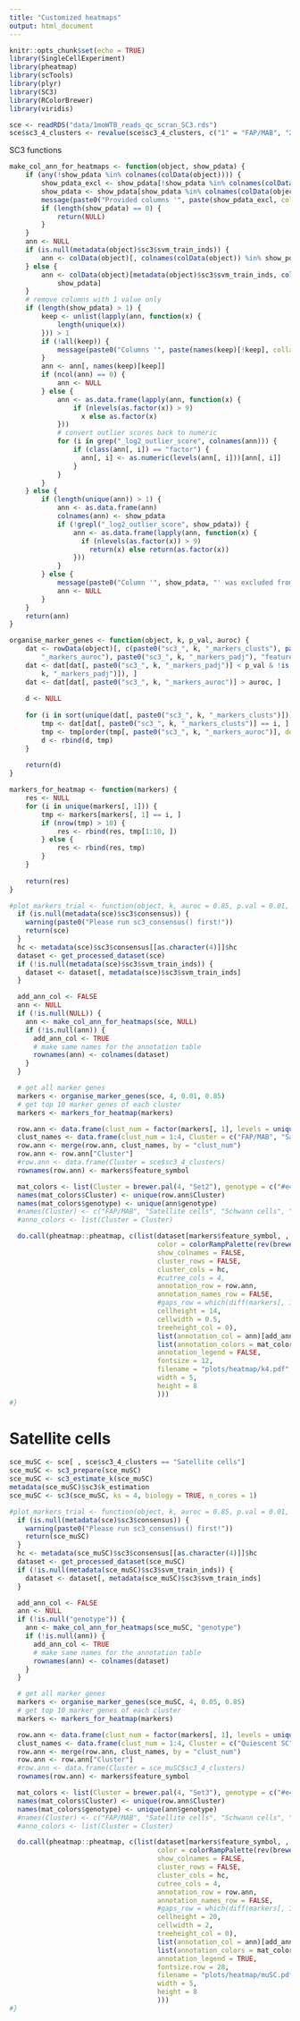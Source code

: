 ```yaml
---
title: "Customized heatmaps"
output: html_document
---
```


```r
knitr::opts_chunk$set(echo = TRUE)
library(SingleCellExperiment)
library(pheatmap)
library(scTools)
library(plyr)
library(SC3)
library(RColorBrewer)
library(viridis)
```

```r
sce <- readRDS("data/1moWTB_reads_qc_scran_SC3.rds")
sce$sc3_4_clusters <- revalue(sce$sc3_4_clusters, c("1" = "FAP/MAB", "2" = "Schwann cells", "3" = "Satellite cells", "4" = "Smooth muscle cells"))
```

SC3 functions

```r
make_col_ann_for_heatmaps <- function(object, show_pdata) {
    if (any(!show_pdata %in% colnames(colData(object)))) {
        show_pdata_excl <- show_pdata[!show_pdata %in% colnames(colData(object))]
        show_pdata <- show_pdata[show_pdata %in% colnames(colData(object))]
        message(paste0("Provided columns '", paste(show_pdata_excl, collapse = "', '"), "' do not exist in the phenoData table!"))
        if (length(show_pdata) == 0) {
            return(NULL)
        }
    }
    ann <- NULL
    if (is.null(metadata(object)$sc3$svm_train_inds)) {
        ann <- colData(object)[, colnames(colData(object)) %in% show_pdata]
    } else {
        ann <- colData(object)[metadata(object)$sc3$svm_train_inds, colnames(colData(object)) %in% 
            show_pdata]
    }
    # remove columns with 1 value only
    if (length(show_pdata) > 1) {
        keep <- unlist(lapply(ann, function(x) {
            length(unique(x))
        })) > 1
        if (!all(keep)) {
            message(paste0("Columns '", paste(names(keep)[!keep], collapse = "', '"), "' were excluded from annotation since they contained only a single value."))
        }
        ann <- ann[, names(keep)[keep]]
        if (ncol(ann) == 0) {
            ann <- NULL
        } else {
            ann <- as.data.frame(lapply(ann, function(x) {
                if (nlevels(as.factor(x)) > 9) 
                  x else as.factor(x)
            }))
            # convert outlier scores back to numeric
            for (i in grep("_log2_outlier_score", colnames(ann))) {
                if (class(ann[, i]) == "factor") {
                  ann[, i] <- as.numeric(levels(ann[, i]))[ann[, i]]
                }
            }
        }
    } else {
        if (length(unique(ann)) > 1) {
            ann <- as.data.frame(ann)
            colnames(ann) <- show_pdata
            if (!grepl("_log2_outlier_score", show_pdata)) {
                ann <- as.data.frame(lapply(ann, function(x) {
                  if (nlevels(as.factor(x)) > 9) 
                    return(x) else return(as.factor(x))
                }))
            }
        } else {
            message(paste0("Column '", show_pdata, "' was excluded from annotation since they contained only a single value."))
            ann <- NULL
        }
    }
    return(ann)
}
```


```r
organise_marker_genes <- function(object, k, p_val, auroc) {
    dat <- rowData(object)[, c(paste0("sc3_", k, "_markers_clusts"), paste0("sc3_", k, 
        "_markers_auroc"), paste0("sc3_", k, "_markers_padj"), "feature_symbol")]
    dat <- dat[dat[, paste0("sc3_", k, "_markers_padj")] < p_val & !is.na(dat[, paste0("sc3_", 
        k, "_markers_padj")]), ]
    dat <- dat[dat[, paste0("sc3_", k, "_markers_auroc")] > auroc, ]
    
    d <- NULL
    
    for (i in sort(unique(dat[, paste0("sc3_", k, "_markers_clusts")]))) {
        tmp <- dat[dat[, paste0("sc3_", k, "_markers_clusts")] == i, ]
        tmp <- tmp[order(tmp[, paste0("sc3_", k, "_markers_auroc")], decreasing = TRUE), ]
        d <- rbind(d, tmp)
    }
    
    return(d)
}
```


```r
markers_for_heatmap <- function(markers) {
    res <- NULL
    for (i in unique(markers[, 1])) {
        tmp <- markers[markers[, 1] == i, ]
        if (nrow(tmp) > 10) {
            res <- rbind(res, tmp[1:10, ])
        } else {
            res <- rbind(res, tmp)
        }
    }
    
    return(res)
}
```




```r
#plot_markers_trial <- function(object, k, auroc = 0.85, p.val = 0.01, show_pdata = NULL) {
  if (is.null(metadata(sce)$sc3$consensus)) {
    warning(paste0("Please run sc3_consensus() first!"))
    return(sce)
  }
  hc <- metadata(sce)$sc3$consensus[[as.character(4)]]$hc
  dataset <- get_processed_dataset(sce)
  if (!is.null(metadata(sce)$sc3$svm_train_inds)) {
    dataset <- dataset[, metadata(sce)$sc3$svm_train_inds]
  }

  add_ann_col <- FALSE
  ann <- NULL
  if (!is.null(NULL)) {
    ann <- make_col_ann_for_heatmaps(sce, NULL)
    if (!is.null(ann)) {
      add_ann_col <- TRUE
      # make same names for the annotation table
      rownames(ann) <- colnames(dataset)
    }
  }

  # get all marker genes
  markers <- organise_marker_genes(sce, 4, 0.01, 0.85)
  # get top 10 marker genes of each cluster
  markers <- markers_for_heatmap(markers)

  row.ann <- data.frame(clust_num = factor(markers[, 1], levels = unique(markers[, 1])))
  clust_names <- data.frame(clust_num = 1:4, Cluster = c("FAP/MAB", "Satellite cells", "Schwann cells", "Smooth muscle cells"))
  row.ann <- merge(row.ann, clust_names, by = "clust_num")
  row.ann <- row.ann["Cluster"]
  #row.ann <- data.frame(Cluster = sce$sc3_4_clusters)
  rownames(row.ann) <- markers$feature_symbol

  mat_colors <- list(Cluster = brewer.pal(4, "Set2"), genotype = c("#e41a1c", "#377eb8"))
  names(mat_colors$Cluster) <- unique(row.ann$Cluster)
  names(mat_colors$genotype) <- unique(ann$genotype)
  #names(Cluster) <- c("FAP/MAB", "Satellite cells", "Schwann cells", "Smooth muscle cells")
  #anno_colors <- list(Cluster = Cluster)

  do.call(pheatmap::pheatmap, c(list(dataset[markers$feature_symbol, , drop = FALSE],
                                     color = colorRampPalette(rev(brewer.pal(n = 11, name = "RdYlBu")))(100),
                                     show_colnames = FALSE,
                                     cluster_rows = FALSE, 
                                     cluster_cols = hc, 
                                     #cutree_cols = 4, 
                                     annotation_row = row.ann, 
                                     annotation_names_row = FALSE, 
                                     #gaps_row = which(diff(markers[, 1]) != 0), 
                                     cellheight = 14,
                                     cellwidth = 0.5,
                                     treeheight_col = 0),
                                     list(annotation_col = ann)[add_ann_col], 
                                     list(annotation_colors = mat_colors, 
                                     annotation_legend = FALSE,
                                     fontsize = 12,
                                     filename = "plots/heatmap/k4.pdf",
                                     width = 5,
                                     height = 8
                                     )))
#}
```


# Satellite cells
```r
sce_muSC <- sce[ , sce$sc3_4_clusters == "Satellite cells"]
sce_muSC <- sc3_prepare(sce_muSC)
sce_muSC <- sc3_estimate_k(sce_muSC)
metadata(sce_muSC)$sc3$k_estimation
sce_muSC <- sc3(sce_muSC, ks = 4, biology = TRUE, n_cores = 1)
```

```r
#plot_markers_trial <- function(object, k, auroc = 0.85, p.val = 0.01, show_pdata = NULL) {
  if (is.null(metadata(sce)$sc3$consensus)) {
    warning(paste0("Please run sc3_consensus() first!"))
    return(sce_muSC)
  }
  hc <- metadata(sce_muSC)$sc3$consensus[[as.character(4)]]$hc
  dataset <- get_processed_dataset(sce_muSC)
  if (!is.null(metadata(sce_muSC)$sc3$svm_train_inds)) {
    dataset <- dataset[, metadata(sce_muSC)$sc3$svm_train_inds]
  }

  add_ann_col <- FALSE
  ann <- NULL
  if (!is.null("genotype")) {
    ann <- make_col_ann_for_heatmaps(sce_muSC, "genotype")
    if (!is.null(ann)) {
      add_ann_col <- TRUE
      # make same names for the annotation table
      rownames(ann) <- colnames(dataset)
    }
  }

  # get all marker genes
  markers <- organise_marker_genes(sce_muSC, 4, 0.05, 0.85)
  # get top 10 marker genes of each cluster
  markers <- markers_for_heatmap(markers)

  row.ann <- data.frame(clust_num = factor(markers[, 1], levels = unique(markers[, 1])))
  clust_names <- data.frame(clust_num = 1:4, Cluster = c("Quiescent SC", "Activated SC", "Myoblast", "Dystrophic SC"))
  row.ann <- merge(row.ann, clust_names, by = "clust_num")
  row.ann <- row.ann["Cluster"]
  #row.ann <- data.frame(Cluster = sce_muSC$sc3_4_clusters)
  rownames(row.ann) <- markers$feature_symbol

  mat_colors <- list(Cluster = brewer.pal(4, "Set3"), genotype = c("#e41a1c", "#377eb8"))
  names(mat_colors$Cluster) <- unique(row.ann$Cluster)
  names(mat_colors$genotype) <- unique(ann$genotype)
  #names(Cluster) <- c("FAP/MAB", "Satellite cells", "Schwann cells", "Smooth muscle cells")
  #anno_colors <- list(Cluster = Cluster)

  do.call(pheatmap::pheatmap, c(list(dataset[markers$feature_symbol, , drop = FALSE],
                                     color = colorRampPalette(rev(brewer.pal(n = 11, name = "RdYlBu")))(100),
                                     show_colnames = FALSE,
                                     cluster_rows = FALSE, 
                                     cluster_cols = hc, 
                                     cutree_cols = 4, 
                                     annotation_row = row.ann, 
                                     annotation_names_row = FALSE, 
                                     #gaps_row = which(diff(markers[, 1]) != 0), 
                                     cellheight = 20,
                                     cellwidth = 2,
                                     treeheight_col = 0),
                                     list(annotation_col = ann)[add_ann_col], 
                                     list(annotation_colors = mat_colors, 
                                     annotation_legend = TRUE,
                                     fontsize.row = 28,
                                     filename = "plots/heatmap/muSC.pdf",
                                     width = 5,
                                     height = 8
                                     )))
#}
```
